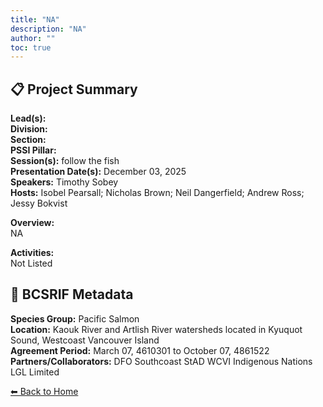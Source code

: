 ```yaml
---
title: "NA"
description: "NA"
author: ""
toc: true
---
```


## 📋 Project Summary

**Lead(s):**   
**Division:**   
**Section:**   
**PSSI Pillar:**   
**Session(s):** follow the fish  
**Presentation Date(s):** December 03, 2025  
**Speakers:** Timothy Sobey  
**Hosts:** Isobel Pearsall; Nicholas Brown; Neil Dangerfield; Andrew Ross; Jessy Bokvist  

**Overview:**  
NA   

**Activities:**  
Not Listed

## 🧬 BCSRIF Metadata

**Species Group:** Pacific Salmon  
**Location:** Kaouk River and Artlish River watersheds located in Kyuquot Sound, Westcoast Vancouver Island  
**Agreement Period:** March 07, 4610301 to October 07, 4861522  
**Partners/Collaborators:** DFO Southcoast StAD
WCVI Indigenous Nations
LGL Limited  

[⬅ Back to Home](../index.qmd)
